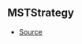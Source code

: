## MSTStrategy



- [Source](https://github.com/Androz2091/discord-player/blob/258bd80/packages/equalizer/src/audio/MonoStereoTransformer.ts#L9)